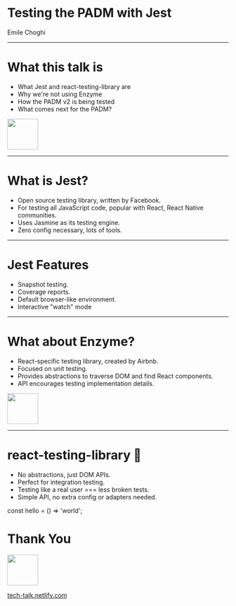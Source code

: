 

# Testing the PADM with Jest

<p>Emile Choghi</p>

---

# What this talk is

-   What Jest and react-testing-library are
-   Why we're not using Enzyme
-   How the PADM v2 is being tested
-   What comes next for the PADM?

<img width="70px" height="70px" src="public/standard/smile.png" />

---

# What is Jest?

-   Open source testing library, written by Facebook.
-   For testing all JavaScript code, popular with React, React Native communities.
-   Uses Jasmine as its testing engine.
-   Zero config necessary, lots of tools.

---

# Jest Features

<ul style={{ fontSize: 40, textAlign: 'left' }}>
    <Appear>
        <li>Snapshot testing.</li>
        <li>Coverage reports.</li>
        <li>Default browser-like environment.</li>
        <li>Interactive "watch" mode</li>
    </Appear>
</ul>

---

# What about Enzyme?

-   React-specific testing library, created by Airbnb.
-   Focused on unit testing.
-   Provides abstractions to traverse DOM and find React components.
-   API encourages testing implementation details.

<Appear>
    <img width="70px" height="70px" src="public/standard/neutral-face.png" />
</Appear>

---

# react-testing-library 🐐

<ul style={{ fontSize: 40, textAlign: 'left' }}>
    <Appear>
        <li>No abstractions, just DOM APIs.</li>
        <li>Perfect for integration testing.</li>
        <li>Testing like a real user === less broken tests.</li>
        <li>Simple API, no extra config or adapters needed.</li>
    </Appear>
</ul>

<CodeBlock>const hello = () => 'world';</CodeBlock>

# Thank You

<img width="70px" height="70px" src="public/standard/wave.png" />

[tech-talk.netlify.com](https://tech-talk.netlify.com)
